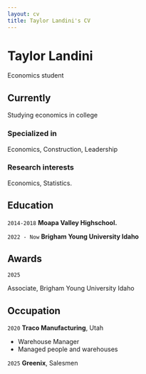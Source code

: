 ```yaml
---
layout: cv
title: Taylor Landini's CV
---
```

# Taylor Landini
Economics student




## Currently

Studying economics in college 

### Specialized in

Economics, Construction, Leadership


### Research interests

Economics, Statistics.


## Education

`2014-2018`
__Moapa Valley Highschool.__

`2022 - Now`
__Brigham Young University Idaho__






## Awards

`2025`


Associate, Brigham Young University Idaho




## Occupation

`2020`
__Traco Manufacturing__, Utah

- Warehouse Manager
- Managed people and warehouses

`2025`
__Greenix__, Salesmen



<!-- ### Footer

Last updated: May 2013 -->